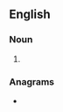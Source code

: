 ==English==

===Noun===
{{head|en|noun plural form}}

# {{plural of|goblet|lang=en}}

===Anagrams===
* {{anagrams|en|a=beglost|boglets}}